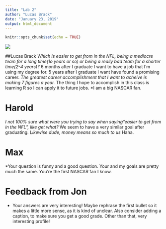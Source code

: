 ```yaml
---
title: "Lab 2"
author: "Lucas Brack"
date: "January 23, 2019"
output: html_document
---
```

```r
knitr::opts_chunk$set(echo = TRUE)
```

![](Lab2Pic.jpg)


##Lucas Brack
*Which is easier to get from in the NFL, being a mediocre team for a long time(1o years or so) or being a really bad team for a shorter time(2-4 years)?
*6 months after I graduate I want to have a job that I'm using my degree for. 5 years after I graduate I want have found a promising career.
*The greatest career accomplishment that I want to acheive is making 7 figures a year.
*The thing I hope to accomplish in this class is learning R so I can apply it to future jobs.
*I am a big NASCAR fan.

# Harold
*I not 100% sure what were you trying to say when saying"easier to get from in the NFL", like get what?
*We seem to have a very similar goal after graduating.
*Likewise dude, money means so much to us
*Haha.

# Max 
*Your question is funny and a good question. Your and my goals are pretty much the same. You're the first NASCAR fan I know. 

# Feedback from Jon
* Your answers are very interesting!  Maybe rephrase the first bullet so it makes a little more sense, as it is kind of unclear.  Also consider adding a caption, to make sure you get a good grade.  Other than that, very interesting profile!
